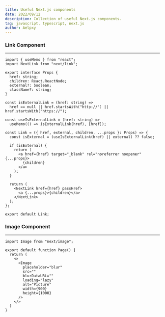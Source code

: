 ```yaml
---
title: Useful Next.js components
date: 2022/09/12
description: Collection of useful Next.js components.
tag: javascript, typescript, next.js
author: Aelpxy
---
```


### Link Component

---

```tsx
import { useMemo } from "react";
import NextLink from "next/link";

export interface Props {
  href: string;
  children: React.ReactNode;
  external?: boolean;
  className?: string;
}

const isExternalLink = (href: string) =>
  href == null || href.startsWith("http://") || href.startsWith("https://");

const useIsExternalLink = (href: string) =>
  useMemo(() => isExternalLink(href), [href]);

const Link = ({ href, external, children, ...props }: Props) => {
  const isExternal = (useIsExternalLink(href) || external) ?? false;

  if (isExternal) {
    return (
      <a href={href} target="_blank" rel="noreferrer noopener" {...props}>
        {children}
      </a>
    );
  }

  return (
    <NextLink href={href} passHref>
      <a {...props}>{children}</a>
    </NextLink>
  );
};

export default Link;
```


### Image Component

---

```tsx
import Image from "next/image";

export default function Page() {
  return (
    <>
      <Image
        placeholder="blur"
        src=""
        blurDataURL=""
        loading="lazy"
        alt="Picture"
        width={900}
        height={1000}
      />
    </>
  )
}
```
